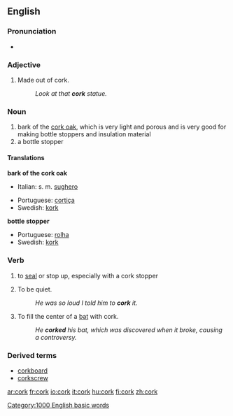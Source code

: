 {{see|Cork}}
{{Wikipediapar|Cork (material)}}
==English==
===Pronunciation===
*{{audio|en-us-cork.ogg|Audio (US)}}

===Adjective===
{{en-adj-notcomp}}

# Made out of cork.
#:''Look at that '''cork''' statue.''

===Noun===
{{en-noun-reg}}

# bark of the [[cork oak]], which is very light and porous and is very good for making bottle stoppers and insulation material
# a bottle stopper

====Translations====
'''bark of the cork oak'''
{{top}}
* Italian: s. m. [[sughero]]
{{mid}}
* Portuguese: [[cortiça]]
* Swedish: [[kork]] {{c}}
{{bottom}}

'''bottle stopper'''
{{top}}
{{mid}}
* Portuguese: [[rolha]]
* Swedish: [[kork]] {{c}}
{{bottom}}

===Verb===
{{en-infl-reg-consonant|cork||}}
# to [[seal]] or stop up, especially with a cork stopper
# {{cattag|slang}} To be quiet.
#:''He was so loud I told him to '''cork''' it.''
# {{cattag|baseball}} To fill the center of a [[bat]] with cork.
#: ''He '''corked''' his bat, which was discovered when it broke, causing a controversy.''

===Derived terms===
*[[corkboard]]
*[[corkscrew]]

[[Category:1000 English basic words]]

[[ar:cork]]
[[fr:cork]]
[[io:cork]]
[[it:cork]]
[[hu:cork]]
[[fi:cork]]
[[zh:cork]]